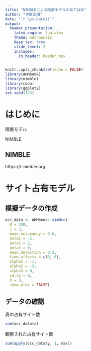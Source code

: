 ```yaml
---
title: "NIMBLEによる階層モデルのあてはめ"
author: "伊東宏樹"
date: "`r Sys.Date()`"
output:
  beamer_presentation:
    latex_engine: lualatex
    theme: metropolis
    keep_tex: true
    slide_level: 2
    includes:
      in_header: header.tex
---
```


```r
knitr::opts_chunk$set(echo = FALSE)
library(AHMbook)
library(nimble)
library(coda)
library(ggplot2)
set.seed(123)
```

# はじめに

階層モデル

NIMBLE

## NIMBLE

https://r-nimble.org


# サイト占有モデル

## 模擬データの作成

```r
occ_data <- AHMbook::simOcc(
  M = 200,
  J = 3,
  mean.occupancy = 0.6,
  beta1 = -2,
  beta2 = 2,
  beta3 = 0,
  mean.detection = 0.3,
  time.effects = c(0, 0),
  alpha1 = -1,
  alpha2 = -3,
  alpha3 = 0,
  sd.lp = 0,
  b = 0,
  show.plot = FALSE)
```

## データの確認

真の占有サイト数

```r
sum(occ_data$z)
```

観察された占有サイト数

```r
sum(apply(occ_data$y, 1, max))
```
